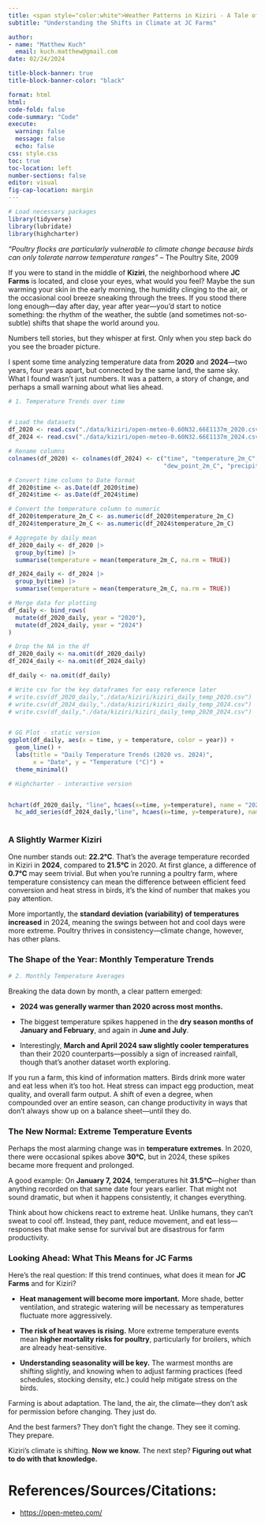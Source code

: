 ```yaml
---
title: <span style="color:white">Weather Patterns in Kiziri - A Tale of Two Years</span>
subtitle: "Understanding the Shifts in Climate at JC Farms"

author: 
- name: "Matthew Kuch"
  email: kuch.matthew@gmail.com
date: 02/24/2024

title-block-banner: true
title-block-banner-color: "black"

format: html
html:
code-fold: false
code-summary: "Code"
execute: 
  warning: false
  message: false
  echo: false
css: style.css
toc: true
toc-location: left
number-sections: false
editor: visual
fig-cap-location: margin
---
```


```r

# Load necessary packages
library(tidyverse)
library(lubridate)
library(highcharter)


```

*"Poultry flocks are particularly vulnerable to climate change because birds can only tolerate narrow temperature ranges"* – The Poultry Site, 2009

If you were to stand in the middle of **Kiziri**, the neighborhood where **JC Farms** is located, and close your eyes, what would you feel? Maybe the sun warming your skin in the early morning, the humidity clinging to the air, or the occasional cool breeze sneaking through the trees. If you stood there long enough—day after day, year after year—you’d start to notice something: the rhythm of the weather, the subtle (and sometimes not-so-subtle) shifts that shape the world around you.

Numbers tell stories, but they whisper at first. Only when you step back do you see the broader picture.

I spent some time analyzing temperature data from **2020** and **2024**—two years, four years apart, but connected by the same land, the same sky. What I found wasn’t just numbers. It was a pattern, a story of change, and perhaps a small warning about what lies ahead.

```r
# 1. Temperature Trends over time


# Load the datasets
df_2020 <- read.csv("./data/kiziri/open-meteo-0.60N32.66E1137m_2020.csv", skip = 3)
df_2024 <- read.csv("./data/kiziri/open-meteo-0.60N32.66E1137m_2024.csv", skip = 3)

# Rename columns
colnames(df_2020) <- colnames(df_2024) <- c("time", "temperature_2m_C", "relative_humidity_2m", 
                                            "dew_point_2m_C", "precipitation_mm", "rain_mm")

# Convert time column to Date format
df_2020$time <- as.Date(df_2020$time)
df_2024$time <- as.Date(df_2024$time)

# Convert the temperature column to numeric
df_2020$temperature_2m_C <- as.numeric(df_2020$temperature_2m_C)
df_2024$temperature_2m_C <- as.numeric(df_2024$temperature_2m_C)

# Aggregate by daily mean
df_2020_daily <- df_2020 |> 
  group_by(time) |> 
  summarise(temperature = mean(temperature_2m_C, na.rm = TRUE))

df_2024_daily <- df_2024 |> 
  group_by(time) |> 
  summarise(temperature = mean(temperature_2m_C, na.rm = TRUE))

# Merge data for plotting
df_daily <- bind_rows(
  mutate(df_2020_daily, year = "2020"),
  mutate(df_2024_daily, year = "2024")
)

# Drop the NA in the df
df_2020_daily <- na.omit(df_2020_daily)
df_2024_daily <- na.omit(df_2024_daily)

df_daily <- na.omit(df_daily)

# Write csv for the key dataframes for easy reference later
# write.csv(df_2020_daily,"./data/kiziri/kiziri_daily_temp_2020.csv")
# write.csv(df_2024_daily,"./data/kiziri/kiziri_daily_temp_2024.csv")
# write.csv(df_daily,"./data/kiziri/kiziri_daily_temp_2020_2024.csv")


# GG Plot - static version
ggplot(df_daily, aes(x = time, y = temperature, color = year)) +
  geom_line() +
  labs(title = "Daily Temperature Trends (2020 vs. 2024)", 
       x = "Date", y = "Temperature (°C)") +
  theme_minimal()

# Highcharter - interactive version


hchart(df_2020_daily, "line", hcaes(x=time, y=temperature), name = "2020 Daily Avg. Temperature", showInLegend = TRUE) |> 
  hc_add_series(df_2024_daily,"line", hcaes(x=time, y=temperature), name = "2024 Daily Avg. Temperature", showInLegend = TRUE)
  

```

### **A Slightly Warmer Kiziri**

One number stands out: **22.2°C**. That’s the average temperature recorded in Kiziri in **2024**, compared to **21.5°C** in 2020. At first glance, a difference of **0.7°C** may seem trivial. But when you’re running a poultry farm, where temperature consistency can mean the difference between efficient feed conversion and heat stress in birds, it’s the kind of number that makes you pay attention.

More importantly, the **standard deviation (variability) of temperatures increased** in 2024, meaning the swings between hot and cool days were more extreme. Poultry thrives in consistency—climate change, however, has other plans.

### **The Shape of the Year: Monthly Temperature Trends**

```r
# 2. Monthly Temperature Averages

```

Breaking the data down by month, a clear pattern emerged:

-   **2024 was generally warmer than 2020 across most months.**

-   The biggest temperature spikes happened in the **dry season months of January and February**, and again in **June and July**.

-   Interestingly, **March and April 2024 saw slightly cooler temperatures** than their 2020 counterparts—possibly a sign of increased rainfall, though that’s another dataset worth exploring.

If you run a farm, this kind of information matters. Birds drink more water and eat less when it’s too hot. Heat stress can impact egg production, meat quality, and overall farm output. A shift of even a degree, when compounded over an entire season, can change productivity in ways that don’t always show up on a balance sheet—until they do.

### **The New Normal: Extreme Temperature Events**

Perhaps the most alarming change was in **temperature extremes**. In 2020, there were occasional spikes above **30°C**, but in 2024, these spikes became more frequent and prolonged.

A good example: On **January 7, 2024**, temperatures hit **31.5°C**—higher than anything recorded on that same date four years earlier. That might not sound dramatic, but when it happens consistently, it changes everything.

Think about how chickens react to extreme heat. Unlike humans, they can’t sweat to cool off. Instead, they pant, reduce movement, and eat less—responses that make sense for survival but are disastrous for farm productivity.

### **Looking Ahead: What This Means for JC Farms**

Here’s the real question: If this trend continues, what does it mean for **JC Farms** and for Kiziri?

-   **Heat management will become more important.** More shade, better ventilation, and strategic watering will be necessary as temperatures fluctuate more aggressively.

-   **The risk of heat waves is rising.** More extreme temperature events mean **higher mortality risks for poultry**, particularly for broilers, which are already heat-sensitive.

-   **Understanding seasonality will be key.** The warmest months are shifting slightly, and knowing when to adjust farming practices (feed schedules, stocking density, etc.) could help mitigate stress on the birds.

Farming is about adaptation. The land, the air, the climate—they don’t ask for permission before changing. They just do.

And the best farmers? They don’t fight the change. They see it coming. They prepare.

Kiziri’s climate is shifting. **Now we know.** The next step? **Figuring out what to do with that knowledge.**

# References/Sources/Citations:

-   <https://open-meteo.com/>

